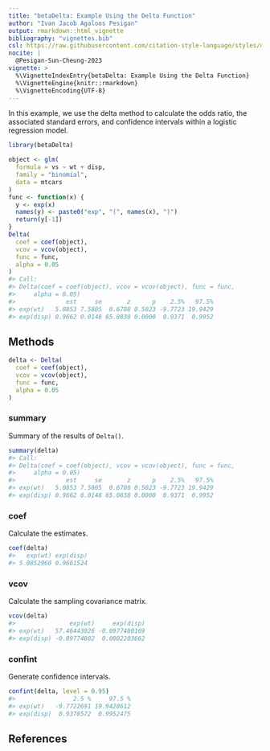 ```yaml
---
title: "betaDelta: Example Using the Delta Function"
author: "Ivan Jacob Agaloos Pesigan"
output: rmarkdown::html_vignette
bibliography: "vignettes.bib"
csl: https://raw.githubusercontent.com/citation-style-language/styles/master/apa.csl
nocite: |
  @Pesigan-Sun-Cheung-2023
vignette: >
  %\VignetteIndexEntry{betaDelta: Example Using the Delta Function}
  %\VignetteEngine{knitr::rmarkdown}
  %\VignetteEncoding{UTF-8}
---
```




In this example, we use the delta method to calculate the odds ratio, the associated standard errors, and confidence intervals within a logistic regression model.


``` r
library(betaDelta)
```


``` r
object <- glm(
  formula = vs ~ wt + disp,
  family = "binomial",
  data = mtcars
)
func <- function(x) {
  y <- exp(x)
  names(y) <- paste0("exp", "(", names(x), ")")
  return(y[-1])
}
Delta(
  coef = coef(object),
  vcov = vcov(object),
  func = func,
  alpha = 0.05
)
#> Call:
#> Delta(coef = coef(object), vcov = vcov(object), func = func, 
#>     alpha = 0.05)
#>              est     se       z      p    2.5%   97.5%
#> exp(wt)   5.0853 7.5805  0.6708 0.5023 -9.7723 19.9429
#> exp(disp) 0.9662 0.0148 65.0838 0.0000  0.9371  0.9952
```

## Methods


``` r
delta <- Delta(
  coef = coef(object),
  vcov = vcov(object),
  func = func,
  alpha = 0.05
)
```

### summary

Summary of the results of `Delta()`.


``` r
summary(delta)
#> Call:
#> Delta(coef = coef(object), vcov = vcov(object), func = func, 
#>     alpha = 0.05)
#>              est     se       z      p    2.5%   97.5%
#> exp(wt)   5.0853 7.5805  0.6708 0.5023 -9.7723 19.9429
#> exp(disp) 0.9662 0.0148 65.0838 0.0000  0.9371  0.9952
```

### coef

Calculate the estimates.


``` r
coef(delta)
#>   exp(wt) exp(disp) 
#> 5.0852960 0.9661524
```

### vcov

Calculate the sampling covariance matrix.


``` r
vcov(delta)
#>               exp(wt)     exp(disp)
#> exp(wt)   57.46443026 -0.0977480169
#> exp(disp) -0.09774802  0.0002203662
```

### confint

Generate confidence intervals.


``` r
confint(delta, level = 0.95)
#>                2.5 %     97.5 %
#> exp(wt)   -9.7722691 19.9428612
#> exp(disp)  0.9370572  0.9952475
```

## References
